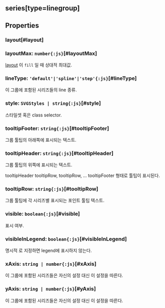 ## **series[type=linegroup]**

## Properties

### layout[#layout]


<DefaultValue value="SeriesGroupLayout.DEFAULT" contents=""></DefaultValue>
### layoutMax: `number{:js}`[#layoutMax]
[layout](#layout) 이 `fill` 일 때 상대적 최대값.  
<DefaultValue value="100" contents=""></DefaultValue>
### lineType: `'default'|'spline'|'step'{:js}`[#lineType]
이 그룹에 포함된 시리즈들의 line 종류.  
<DefaultValue value="'default'" contents=""></DefaultValue>
### style: `SVGStyles | string{:js}`[#style]
스타일셋 혹은 class selector.  
<DefaultValue value="undefined" contents=""></DefaultValue>
### tooltipFooter: `string{:js}`[#tooltipFooter]
그룹 툴팁의 아래쪽에 표시되는 텍스트.  
<DefaultValue value="undefined" contents=""></DefaultValue>
### tooltipHeader: `string{:js}`[#tooltipHeader]
그룹 툴팁의 위쪽에 표시되는 텍스트.


tooltipHeader
tooltipRow,
tooltipRow,
...
tooltipFooter
형태로 툴팁이 표시된다.  
<DefaultValue value="'<b>${name}</b>'" contents=""></DefaultValue>
### tooltipRow: `string{:js}`[#tooltipRow]
그룹 툴팁에 각 시리즈별 표시되는 포인트 툴팁 텍스트.  
<DefaultValue value="'${series}:<b>" contents="${yValue}</b>'"></DefaultValue>
### visible: `boolean{:js}`[#visible]
표시 여부.  
<DefaultValue value="true" contents=""></DefaultValue>
### visibleInLegend: `boolean{:js}`[#visibleInLegend]
명시적 <Content type="keyword" value="false"></Content>로 지정하면 legend에 표시하지 않는다.  
<DefaultValue value="true" contents=""></DefaultValue>
### xAxis: `string | number{:js}`[#xAxis]
이 그룹에 포함된 시리즈들은 자신의 설정 대신 이 설정을 따른다.  
<DefaultValue value="undefined" contents=""></DefaultValue>
### yAxis: `string | number{:js}`[#yAxis]
이 그룹에 포함된 시리즈들은 자신의 설정 대신 이 설정을 따른다.  
<DefaultValue value="undefined" contents=""></DefaultValue>